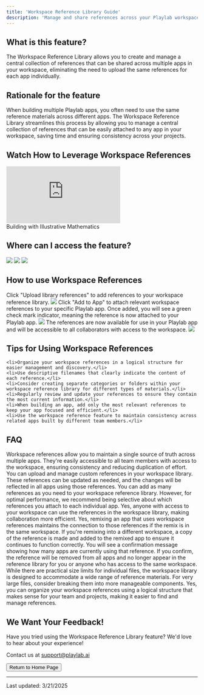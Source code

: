 ```yaml
---
title: 'Workspace Reference Library Guide'
description: 'Manage and share references across your Playlab workspace'
---
```


## <Icon icon="bell-on" size="24" className="inline-block align-text-bottom" /> What is this feature?

The Workspace Reference Library allows you to create and manage a central collection of references that can be shared across multiple apps in your workspace, eliminating the need to upload the same references for each app individually.

## <Icon icon="lightbulb" size="24" className="inline-block align-text-bottom" /> Rationale for the feature

When building multiple Playlab apps, you often need to use the same reference materials across different apps. The Workspace Reference Library streamlines this process by allowing you to manage a central collection of references that can be easily attached to any app in your workspace, saving time and ensuring consistency across your projects.

## <Icon icon="video" size="24" className="inline-block align-text-bottom" /> Watch How to Leverage Workspace References
<Frame>
  <iframe 
    src="https://www.loom.com/embed/78bee921b49e4e77987a1007b1db78ca?sid=a565b5c0-d4e4-4aeb-9489-199db405e31c" 
    frameborder="0" 
    webkitallowfullscreen 
    mozallowfullscreen 
    allowfullscreen 
    style={{ width: "100%", height: "400px" }}
  ></iframe>
  <figcaption>Building with Illustrative Mathematics</figcaption>
</Frame>

## <Icon icon="thought-bubble" size="24" className="inline-block align-text-bottom" /> Where can I access the feature?

<Frame>
  <img src="/images/workspacereferences.gif" />
</Frame>

<Steps>
  <Step title="Log into your Playlab account and open your Playlab Builder">
  </Step>
  <Step title="Click the References icon on the right sidebar">
    <Frame>
      <img src="/images/reference icon.png" />
    </Frame>
  </Step>
  <Step title="Click and select 'Browse libraries' to access your workspace reference library">
    <Frame>
      <img src="/images/browselibraries.png" />
    </Frame>
  </Step>
</Steps>

## <Icon icon="eye" size="24" className="inline-block align-text-bottom" /> How to use Workspace References

<Steps>
  <Step title="Upload references to your workspace library">
    Click "Upload library references" to add references to your workspace reference library.
        <Frame>
      <img src="/images/add to app.png" />
    </Frame>
  </Step>
  <Step title="Add references to your app">
    Click "Add to App" to attach relevant workspace references to your specific Playlab app.
  </Step>
  <Step title="Verify references are attached">
    Once added, you will see a green check mark indicator, meaning the reference is now attached to your Playlab app.
                <Frame>
      <img src="/images/add to app 2.png" />
    </Frame>
  </Step>
  <Step title="Continue building your app">
    The references are now available for use in your Playlab app and will be accessible to all collaborators with access to the workspace.
                <Frame>
      <img src="/images/add to app 3.png" />
    </Frame>
  </Step>
</Steps>

## <Icon icon="lightbulb" size="24" className="inline-block align-text-bottom" /> Tips for Using Workspace References

    <li>Organize your workspace references in a logical structure for easier management and discovery.</li>
    <li>Use descriptive filenames that clearly indicate the content of each reference.</li>
    <li>Consider creating separate categories or folders within your workspace reference library for different types of materials.</li>
    <li>Regularly review and update your references to ensure they contain the most current information.</li>
    <li>When building an app, add only the most relevant references to keep your app focused and efficient.</li>
    <li>Use the workspace reference feature to maintain consistency across related apps built by different team members.</li>
 

## <Icon icon="circle-question" size="24" className="inline-block align-text-bottom" /> FAQ

<Accordion title="What is the benefit of attaching references from the Workspace Reference Library?">
  Workspace references allow you to maintain a single source of truth across multiple apps. They're easily accessible to all team members with access to the workspace, ensuring consistency and reducing duplication of effort.
</Accordion>

<Accordion title="Can I download and edit the references in my workspace library?">
  You can upload and manage custom references in your workspace library. These references can be updated as needed, and the changes will be reflected in all apps using those references.
</Accordion>

<Accordion title="How many references can you add to your workspace library?">
  You can add as many references as you need to your workspace reference library. However, for optimal performance, we recommend being selective about which references you attach to each individual app.
</Accordion>

<Accordion title="Can multiple team members access the same workspace references?">
  Yes, anyone with access to your workspace can use the references in the workspace library, making collaboration more efficient.
</Accordion>

<Accordion title="When somebody remixes an app that uses workspace references, does it automatically include the references?">
  Yes, remixing an app that uses workspace references maintains the connection to those references if the remix is in the same workspace.
</Accordion>

<Accordion title="What happens when somebody remixes an app into a different workspace?">
  If you're remixing into a different workspace, a copy of the reference is made and added to the remixed app to ensure it continues to function correctly.
</Accordion>

<Accordion title="What happens when I delete a reference from my workspace reference library?">
  You will see a confirmation message showing how many apps are currently using that reference. If you confirm, the reference will be removed from all apps and no longer appear in the reference library for you or anyone who has access to the same workspace.
</Accordion>

<Accordion title="Are there size limits for references in the workspace library?">
  While there are practical size limits for individual files, the workspace library is designed to accommodate a wide range of reference materials. For very large files, consider breaking them into more manageable components.
</Accordion>

<Accordion title="Can I organize references into categories in my workspace library?">
  Yes, you can organize your workspace references using a logical structure that makes sense for your team and projects, making it easier to find and manage references.
</Accordion>

## <Icon icon="comment-dots" size="24" className="inline-block align-text-bottom" /> We Want Your Feedback!

<Info>
  Have you tried using the Workspace Reference Library feature? We'd love to hear about your experience!

  Contact us at [support@playlab.ai](mailto:support@playlab.ai)
</Info>

<div className="mt-8">
  <Button href="../index.md">Return to Home Page</Button>
</div>

---
Last updated: 3/21/2025